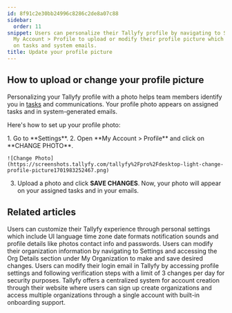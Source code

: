 ```yaml
---
id: 8f91c2e30bb24996c8286c2de8a07c88
sidebar:
  order: 11
snippet: Users can personalize their Tallyfy profile by navigating to Settings then
  My Account > Profile to upload or modify their profile picture which will be displayed
  on tasks and system emails.
title: Update your profile picture
---
```



## How to upload or change your profile picture

Personalizing your Tallyfy profile with a photo helps team members identify you in [tasks](/products/pro/tracking-and-tasks/tasks/) and communications. Your profile photo appears on assigned tasks and in system-generated emails.

Here's how to set up your profile photo:

<Steps>
1. Go to **Settings**.
2. Open **My Account > Profile** and click on **CHANGE PHOTO**.

    ![Change Photo](https://screenshots.tallyfy.com/tallyfy%2Fpro%2Fdesktop-light-change-profile-picture1701983252467.png)
3. Upload a photo and click **SAVE CHANGES**. Now, your photo will appear on your assigned tasks and in your emails.
</Steps>


## Related articles
<CardGrid>
<LinkTitleCard header="<b>Personal Settings > Personalization settings</b>" href="/products/pro/settings/personal-settings/personalization-settings/" > Users can customize their Tallyfy experience through personal settings which include UI language time zone date formats notification sounds and profile details like photos contact info and passwords. </LinkTitleCard>
<LinkTitleCard header="<b>Org Settings > Update organization details</b>" href="/products/pro/settings/org-settings/how-can-i-update-my-organization-details/" > Users can modify their organization information by navigating to Settings and accessing the Org Details section under My Organization to make and save desired changes. </LinkTitleCard>
<LinkTitleCard header="<b>Personal Settings > Change my email address</b>" href="/products/pro/settings/personal-settings/how-can-i-change-my-email-address-in-tallyfy/" > Users can modify their login email in Tallyfy by accessing profile settings and following verification steps with a limit of 3 changes per day for security purposes. </LinkTitleCard>
<LinkTitleCard header="<b>Tutorials > Create an organization</b>" href="/products/pro/tutorials/how-can-i-create-a-new-tallyfy-account/" > Tallyfy offers a centralized system for account creation through their website where users can sign up create organizations and access multiple organizations through a single account with built-in onboarding support. </LinkTitleCard>
</CardGrid>